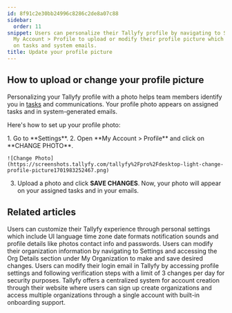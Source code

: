 ```yaml
---
id: 8f91c2e30bb24996c8286c2de8a07c88
sidebar:
  order: 11
snippet: Users can personalize their Tallyfy profile by navigating to Settings then
  My Account > Profile to upload or modify their profile picture which will be displayed
  on tasks and system emails.
title: Update your profile picture
---
```



## How to upload or change your profile picture

Personalizing your Tallyfy profile with a photo helps team members identify you in [tasks](/products/pro/tracking-and-tasks/tasks/) and communications. Your profile photo appears on assigned tasks and in system-generated emails.

Here's how to set up your profile photo:

<Steps>
1. Go to **Settings**.
2. Open **My Account > Profile** and click on **CHANGE PHOTO**.

    ![Change Photo](https://screenshots.tallyfy.com/tallyfy%2Fpro%2Fdesktop-light-change-profile-picture1701983252467.png)
3. Upload a photo and click **SAVE CHANGES**. Now, your photo will appear on your assigned tasks and in your emails.
</Steps>


## Related articles
<CardGrid>
<LinkTitleCard header="<b>Personal Settings > Personalization settings</b>" href="/products/pro/settings/personal-settings/personalization-settings/" > Users can customize their Tallyfy experience through personal settings which include UI language time zone date formats notification sounds and profile details like photos contact info and passwords. </LinkTitleCard>
<LinkTitleCard header="<b>Org Settings > Update organization details</b>" href="/products/pro/settings/org-settings/how-can-i-update-my-organization-details/" > Users can modify their organization information by navigating to Settings and accessing the Org Details section under My Organization to make and save desired changes. </LinkTitleCard>
<LinkTitleCard header="<b>Personal Settings > Change my email address</b>" href="/products/pro/settings/personal-settings/how-can-i-change-my-email-address-in-tallyfy/" > Users can modify their login email in Tallyfy by accessing profile settings and following verification steps with a limit of 3 changes per day for security purposes. </LinkTitleCard>
<LinkTitleCard header="<b>Tutorials > Create an organization</b>" href="/products/pro/tutorials/how-can-i-create-a-new-tallyfy-account/" > Tallyfy offers a centralized system for account creation through their website where users can sign up create organizations and access multiple organizations through a single account with built-in onboarding support. </LinkTitleCard>
</CardGrid>